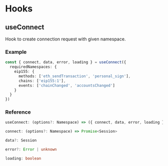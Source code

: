 
# Hooks

## useConnect

Hook to create connection request with given namespace.

### Example

```ts
const { connect, data, error, loading } = useConnect({
  requiredNamespaces: {
    eip155: {
      methods: ['eth_sendTransaction', 'personal_sign'],
      chains: ['eip155:1'],
      events: ['chainChanged', 'accountsChanged']
    }
  }
})
```

### Reference

```ts
useConnect: (options?: Namespace) => ({ connect, data, error, loading })
```

```ts
connect: (options?: Namespace) => Promise<Session>
```

```ts
data?: Session
```

```ts
error?: Error | unknown
```

```ts
loading: boolean
```

<ConnectReference />
